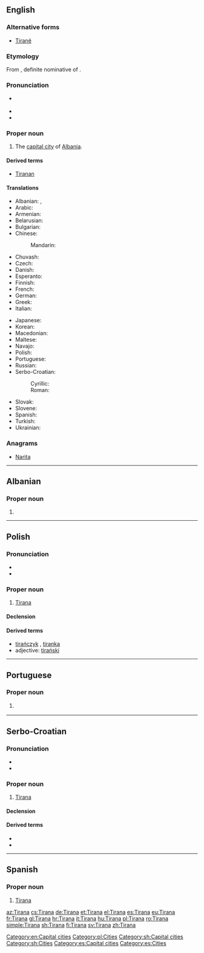 {{also|Tîrana}}
==English==
{{wikipedia}}

===Alternative forms===
* [[Tiranë]]

===Etymology===
From {{etyl|sq|en}} {{term|Tirana|lang=sq}}, definite nominative of {{term|Tiranë|lang=sq}}.

===Pronunciation===
* {{a|UK|US}} {{IPA|/tɪˈɹɑː.nə/|lang=en}}
* {{audio|en-us-Tirana.ogg|Audio (US)|lang=en}}
* {{rhymes|ɑːnə|lang=en}}

===Proper noun===
{{en-proper noun}}

# The [[capital city]] of [[Albania]].

====Derived terms====
* [[Tiranan]]

====Translations====
{{trans-top|capital city of Albania}}
* Albanian: {{t|sq|Tirana}} {{qualifier|definite}}, {{t|sq|Tiranë}} {{qualifier|indefinite}}
* Arabic: {{t|ar|تيرانا|f|tr=tiraanaa}}
* Armenian: {{t|hy|Տիրանա|tr=Tirana}}
* Belarusian: {{t|be|Тырана|f|tr=Tyrána}}
* Bulgarian: {{t|bg|Тирана|f|tr=Tirána}}
* Chinese:
*: Mandarin: {{t+|cmn|地拉那|tr=Dìlānà|sc=Hani}}
* Chuvash: {{t|cv|Тирáна|tr=Tirana|sc=Cyrl}}
* Czech: {{t+|cs|Tirana|f}}
* Danish: {{t|da|Tirana}}
* Esperanto: {{t|eo|Tirano}}
* Finnish: {{t+|fi|Tirana}}
* French: {{t+|fr|Tirana|m}}
* German: {{t+|de|Tirana|n}}
* Greek: {{t+|el|Τίρανα}}
* Italian: {{t+|it|Tirana}}
{{trans-mid}}
* Japanese: {{t|ja|ティラナ|tr=Tirana}}
* Korean: {{t|ko|티라나|tr=Tirana|sc=Hang}}
* Macedonian: {{t|mk|Тирана|f|tr=Tirána}}
* Maltese: {{t|mt|Tirana}}
* Navajo: {{t|nv|Tiwáána}}
* Polish: {{t+|pl|Tirana|f}}
* Portuguese: {{t|pt|Tirana|f}}
* Russian: {{t|ru|Тирана|f|tr=Tirána}}
* Serbo-Croatian:
*: Cyrillic: {{t|sh|Тира̀на|f|sc=Cyrl}}
*: Roman: {{t|sh|Tiràna|f}}
* Slovak: {{t|sk|Tirana|f}}
* Slovene: {{t|sl|Tirana|f}}
* Spanish: {{t+|es|Tirana}}
* Turkish: {{t|tr|Tiran}}
* Ukrainian: {{t|uk|Тирана|f|tr=Tyrána}}
{{trans-bottom}}

===Anagrams===
* [[Narita#English|Narita]]

[[Category:en:Capital cities]]

----

==Albanian==

===Proper noun===
{{head|sq|proper noun form|g=f}}

# {{form of|definite nominative|Tiranë|lang=sq}}

----

==Polish==

===Pronunciation===
* {{IPA|/t̪iˈran̪a/|lang=pl}}
* {{audio|Pl-Tirana.ogg|audio|lang=pl}}

===Proper noun===
{{head|pl|proper noun|g=f}}

# [[#English|Tirana]]

====Declension====
{{pl-decl-noun-sing
|Tirana
|Tirany
|Tiranie
|Tiranę
|Tiraną
|Tiranie
|Tirano
}}

====Derived terms====
* [[tirańczyk]] {{g|m}}, [[tiranka]] {{g|f}}
* adjective: [[tirański]]

[[Category:pl:Cities]]

----

==Portuguese==

===Proper noun===
{{pt-proper noun|f}}

# {{l/en|Tirana}} {{gloss|capital city of Albania}}

----

==Serbo-Croatian==
{{wikipedia|lang=sh}}

===Pronunciation===
* {{IPA|/tirǎna/|lang=sh}}
* {{hyphenation|Ti|ra|na|lang=sh}}

===Proper noun===
{{sh-proper noun|g=f|head=Tiràna|r|Тирана|Тира̀на}}

# [[#English|Tirana]]

====Declension====
{{sh-decl-noun-unc
|Tirana
|Tirane
|Tirani
|Tiranu
|Tirano / Tirana
|Tirani
|Tiranom
}}

====Derived terms====
* {{l|sh|Tiránac}}
* {{l|sh|Tìrānka}}

[[Category:sh:Capital cities]]
[[Category:sh:Cities]]

----

==Spanish==
{{wikipedia|lang=es}}

===Proper noun===
{{es-proper noun}}

# [[#English|Tirana]]

[[Category:es:Capital cities]]
[[Category:es:Cities]]

[[az:Tirana]]
[[cs:Tirana]]
[[de:Tirana]]
[[et:Tirana]]
[[el:Tirana]]
[[es:Tirana]]
[[eu:Tirana]]
[[fr:Tirana]]
[[gl:Tirana]]
[[hr:Tirana]]
[[it:Tirana]]
[[hu:Tirana]]
[[pl:Tirana]]
[[ro:Tirana]]
[[simple:Tirana]]
[[sh:Tirana]]
[[fi:Tirana]]
[[sv:Tirana]]
[[zh:Tirana]]